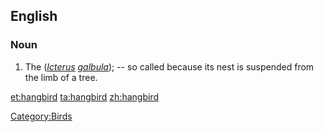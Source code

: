 ==English==

===Noun===
{{en-noun}}

# {{zoology}} The {{Baltimore Oriole}} (''[[Icterus]] [[galbula]]''); -- so called because its nest is suspended from the limb of a tree. 

[[Category:Birds]]

[[et:hangbird]]
[[ta:hangbird]]
[[zh:hangbird]]